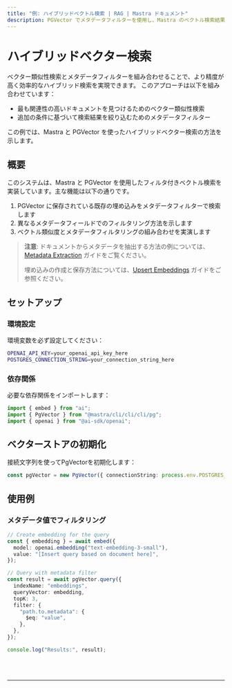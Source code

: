 ```yaml
---
title: "例: ハイブリッドベクトル検索 | RAG | Mastra ドキュメント"
description: PGVector でメタデータフィルターを使用し、Mastra のベクトル検索結果を強化する例。
---
```



# ハイブリッドベクター検索

ベクター類似性検索とメタデータフィルターを組み合わせることで、より精度が高く効率的なハイブリッド検索を実現できます。
このアプローチは以下を組み合わせています：

- 最も関連性の高いドキュメントを見つけるためのベクター類似性検索
- 追加の条件に基づいて検索結果を絞り込むためのメタデータフィルター

この例では、Mastra と PGVector を使ったハイブリッドベクター検索の方法を示します。

## 概要

このシステムは、Mastra と PGVector を使用したフィルタ付きベクトル検索を実装しています。主な機能は以下の通りです。

1. PGVector に保存されている既存の埋め込みをメタデータフィルターで検索します
2. 異なるメタデータフィールドでのフィルタリング方法を示します
3. ベクトル類似度とメタデータフィルタリングの組み合わせを実演します

> **注意**: ドキュメントからメタデータを抽出する方法の例については、[Metadata Extraction](../embedding/metadata-extraction.mdx) ガイドをご覧ください。
>
> 埋め込みの作成と保存方法については、[Upsert Embeddings](/examples/rag/upsert/upsert-embeddings) ガイドをご参照ください。

## セットアップ

### 環境設定

環境変数を必ず設定してください：

```bash filename=".env"
OPENAI_API_KEY=your_openai_api_key_here
POSTGRES_CONNECTION_STRING=your_connection_string_here
```

### 依存関係

必要な依存関係をインポートします：

```typescript copy showLineNumbers filename="src/index.ts"
import { embed } from "ai";
import { PgVector } from "@mastra/cli/cli/cli/pg";
import { openai } from "@ai-sdk/openai";
```

## ベクターストアの初期化

接続文字列を使ってPgVectorを初期化します：

```typescript copy showLineNumbers{4} filename="src/index.ts"
const pgVector = new PgVector({ connectionString: process.env.POSTGRES_CONNECTION_STRING! });
```

## 使用例

### メタデータ値でフィルタリング

```typescript copy showLineNumbers{6} filename="src/index.ts"
// Create embedding for the query
const { embedding } = await embed({
  model: openai.embedding("text-embedding-3-small"),
  value: "[Insert query based on document here]",
});

// Query with metadata filter
const result = await pgVector.query({
  indexName: "embeddings",
  queryVector: embedding,
  topK: 3,
  filter: {
    "path.to.metadata": {
      $eq: "value",
    },
  },
});

console.log("Results:", result);
```

<br />
<br />
<hr className="dark:border-[#404040] border-gray-300" />
<br />
<br />
<GithubLink
  link={
    "https://github.com/@@mastra/cli/cli/cli-ai/@@mastra/cli/cli/cli/blob/main/examples/basics/rag/hybrid-vector-search"
  }
/>
